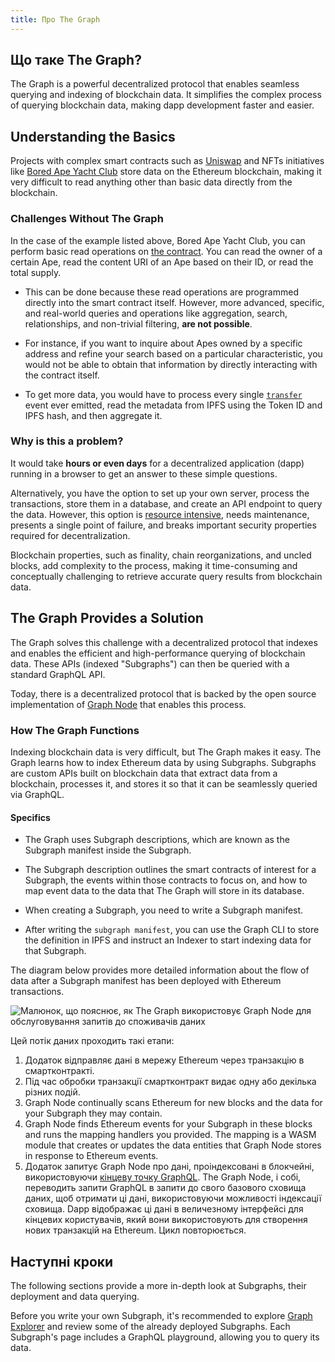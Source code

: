 ```yaml
---
title: Про The Graph
---
```


## Що таке The Graph?

The Graph is a powerful decentralized protocol that enables seamless querying and indexing of blockchain data. It simplifies the complex process of querying blockchain data, making dapp development faster and easier.

## Understanding the Basics

Projects with complex smart contracts such as [Uniswap](https://uniswap.org/) and NFTs initiatives like [Bored Ape Yacht Club](https://boredapeyachtclub.com/) store data on the Ethereum blockchain, making it very difficult to read anything other than basic data directly from the blockchain.

### Challenges Without The Graph

In the case of the example listed above, Bored Ape Yacht Club, you can perform basic read operations on [the contract](https://etherscan.io/address/0xbc4ca0eda7647a8ab7c2061c2e118a18a936f13d#code). You can read the owner of a certain Ape, read the content URI of an Ape based on their ID, or read the total supply.

- This can be done because these read operations are programmed directly into the smart contract itself. However, more advanced, specific, and real-world queries and operations like aggregation, search, relationships, and non-trivial filtering, **are not possible**.

- For instance, if you want to inquire about Apes owned by a specific address and refine your search based on a particular characteristic, you would not be able to obtain that information by directly interacting with the contract itself.

- To get more data, you would have to process every single [`transfer`](https://etherscan.io/address/0xbc4ca0eda7647a8ab7c2061c2e118a18a936f13d#code#L1746) event ever emitted, read the metadata from IPFS using the Token ID and IPFS hash, and then aggregate it.

### Why is this a problem?

It would take **hours or even days** for a decentralized application (dapp) running in a browser to get an answer to these simple questions.

Alternatively, you have the option to set up your own server, process the transactions, store them in a database, and create an API endpoint to query the data. However, this option is [resource intensive](/resources/benefits/), needs maintenance, presents a single point of failure, and breaks important security properties required for decentralization.

Blockchain properties, such as finality, chain reorganizations, and uncled blocks, add complexity to the process, making it time-consuming and conceptually challenging to retrieve accurate query results from blockchain data.

## The Graph Provides a Solution

The Graph solves this challenge with a decentralized protocol that indexes and enables the efficient and high-performance querying of blockchain data. These APIs (indexed "Subgraphs") can then be queried with a standard GraphQL API.

Today, there is a decentralized protocol that is backed by the open source implementation of [Graph Node](https://github.com/graphprotocol/graph-node) that enables this process.

### How The Graph Functions

Indexing blockchain data is very difficult, but The Graph makes it easy. The Graph learns how to index Ethereum data by using Subgraphs. Subgraphs are custom APIs built on blockchain data that extract data from a blockchain, processes it, and stores it so that it can be seamlessly queried via GraphQL.

#### Specifics

- The Graph uses Subgraph descriptions, which are known as the Subgraph manifest inside the Subgraph.

- The Subgraph description outlines the smart contracts of interest for a Subgraph, the events within those contracts to focus on, and how to map event data to the data that The Graph will store in its database.

- When creating a Subgraph, you need to write a Subgraph manifest.

- After writing the `subgraph manifest`, you can use the Graph CLI to store the definition in IPFS and instruct an Indexer to start indexing data for that Subgraph.

The diagram below provides more detailed information about the flow of data after a Subgraph manifest has been deployed with Ethereum transactions.

![Малюнок, що пояснює, як The Graph використовує Graph Node для обслуговування запитів до споживачів даних](/img/graph-dataflow.png)

Цей потік даних проходить такі етапи:

1.  Додаток відправляє дані в мережу Ethereum через транзакцію в смартконтракті.
2.  Під час обробки транзакції смартконтракт видає одну або декілька різних подій.
3.  Graph Node continually scans Ethereum for new blocks and the data for your Subgraph they may contain.
4.  Graph Node finds Ethereum events for your Subgraph in these blocks and runs the mapping handlers you provided. The mapping is a WASM module that creates or updates the data entities that Graph Node stores in response to Ethereum events.
5.  Додаток запитує Graph Node про дані, проіндексовані в блокчейні, використовуючи [кінцеву точку GraphQL](https://graphql.org/learn/). The Graph Node, і собі, переводить запити GraphQL в запити до свого базового сховища даних, щоб отримати ці дані, використовуючи можливості індексації сховища. Dapp відображає ці дані в величезному інтерфейсі для кінцевих користувачів, який вони використовують для створення нових транзакцій на Ethereum. Цикл повторюється.

## Наступні кроки

The following sections provide a more in-depth look at Subgraphs, their deployment and data querying.

Before you write your own Subgraph, it's recommended to explore [Graph Explorer](https://thegraph.com/explorer) and review some of the already deployed Subgraphs. Each Subgraph's page includes a GraphQL playground, allowing you to query its data.
